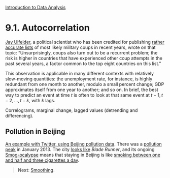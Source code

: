 <style>@import url(style.css);</style>
[Introduction to Data Analysis](index.html "Course index")

# 9.1. Autocorrelation

[Jay Ulfelder][ju], a political scientist who has been credited for publishing [rather accurate lists][fp] of most likely military coups in recent years, wrote on that topic: "Unsurprisingly, coups also turn out to be a recurrent problem; the risk is higher in countries that have experienced other coup attempts in the past several years, a factor common to the top eight countries on this list."

[ju]: https://dartthrowingchimp.wordpress.com/
[fp]: http://blog.foreignpolicy.com/posts/2013/03/25/stats_junkie_successfully_predicts_african_coup_again

This observation is applicable in many different contexts with relatively slow-moving quantities: the unemployment rate, for instance, is highly redundant from one month to another, modulo a small percent change; GDP approximates itself from one year to another; and so on. In brief, the best way to predict an event at time $t$ is often to look at that same event at $t-1, t - 2, ..., t - k$, with $k$ lags.

Correlograms, marginal change, lagged values (detrending and differencing).

## Pollution in Beijing

[An example with Twitter, using Beijing pollution data](http://brainchronicle.blogspot.co.uk/2012/07/twitter-analysis-of-air-pollution-in.html). There was a [pollution peak](http://brainchronicle.blogspot.fr/2013/01/air-quality-analysis-from-beijing.html) in January 2013. The city [looks like](http://kateoplis.tumblr.com/post/40555052298/nope-this-is-not-a-still-from-blade-runner-its) *Blade Runner*, and its ongoing [Smog-ocalypse](http://simplystatistics.org/2013/01/14/welcome-to-the-smog-ocalypse/) means that staying in Beijing is like [smoking between one and half and three cigarettes a day](http://simplystatistics.org/2011/12/14/smoking-is-a-choice-breathing-is-not/).

> __Next__: [Smoothing](92_smoothing.html).
